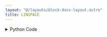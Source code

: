 ```yaml
---
layout: "@/layouts/block-docs-layout.astro"
title: LINSPACE
---
```



<PythonDocsDisplay docstring={docstring} />

<details>
<summary>Python Code</summary>
```python
import numpy as np
from flojoy import flojoy, Vector, OrderedPair
from typing import Optional


@flojoy
def LINSPACE(
    default: Optional[OrderedPair | Vector] = None,
    start: float = 10,
    end: float = 0,
    step: int = 1000,
) -> Vector:
    """The LINSPACE node generates data spaced evenly between two points.

    It uses the 'linspace' numpy function. It is useful for generating an x-axis for the OrderedPair data type.

    Inputs
    ------
    default : OrderedPair
        Optional input in case LINSPACE is used in a loop. Not used.

    Parameters
    ----------
    start : float
        The start point of the data.
    end : float
        The end point of the data.
    step : float
        The number of points in the vector.

    Returns
    -------
    Vector
        v: the vector between 'start' and 'end' with a 'step' number of points.
    """

    v = np.linspace(start, end, step)
    return Vector(v=v)

```
[Find this Flojoy Block on GitHub](https://github.com/flojoy-ai/blocks/blob/main/blocks/GENERATORS/SIMULATIONS/LINSPACE/LINSPACE.py)
</details>

## Example

<AppDisplay app={app} blockName="LINSPACE" client:visible />

